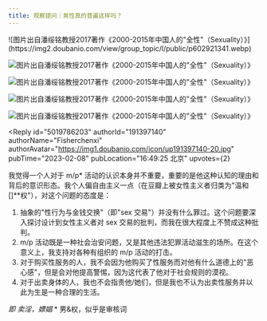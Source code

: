 ```yaml
---
title: 观察提问｜男性真的普遍这样吗？
---
```



<Forum groupName="研究男同学" groupUrl="https://www.douban.com/group/yanjiu/" archivedAt="2025-05-16T14:47:53.643Z">
  <Post
    id="281826782"
    title="观察提问｜男性真的普遍这样吗？"
    url="https://www.douban.com/group/topic/281826782/?_spm_id=MTYzMDI3NjYy"
    pubTime="04-23"
    highlightUserId="191397140"
  >
![图片出自潘绥铭教授2017著作《2000-2015年中国人的"全性"（Sexuality）》](https://img2.doubanio.com/view/group_topic/l/public/p602921341.webp)

![图片出自潘绥铭教授2017著作《2000-2015年中国人的"全性"（Sexuality）》](https://img9.doubanio.com/view/group_topic/l/public/p602921344.webp)

![图片出自潘绥铭教授2017著作《2000-2015年中国人的"全性"（Sexuality）》](https://img1.doubanio.com/view/group_topic/l/public/p602921339.webp)

![图片出自潘绥铭教授2017著作《2000-2015年中国人的"全性"（Sexuality）》](https://img9.doubanio.com/view/group_topic/l/public/p602921345.webp)

![图片出自潘绥铭教授2017著作《2000-2015年中国人的"全性"（Sexuality）》](https://img3.doubanio.com/view/group_topic/l/public/p602921342.webp)

<Reply
  id="5019786203"
  authorId="191397140"
  authorName="Fisherchenxi"
  authorAvatar="https://img1.doubanio.com/icon/up191397140-20.jpg"
  pubTime="2023-02-08"
  pubLocation="16:49:25 北京"
  upvotes={2}
>
我觉得一个人对于 m/p\*
活动的认识本身并不重要，重要的是他这种认知的理由和背后的意识形态。我个人偏自由主义一点（在豆瓣上被女性主义者归类为"温和\[\]\*\*权"），对这个问题的态度是：

1.  抽象的"性行为与金钱交换"（即"sex
    交易"）并没有什么罪过。这个问题要深入探讨设计到女性主义者对 sex
    交易的批判，而我在很大程度上不赞成这种批判。
2.  m/p
    活动既是一种社会治安问题，又是其他违法犯罪活动滋生的场所。在这个意义上，我支持对各种有组织的
    m/p 活动的打击。
3.  对于购买性服务的人，我不会因为他购买了性服务而对他有什么道德上的"恶心感"，但是会对他提高警惕，因为这代表了他对于社会规则的漠视。
4.  对于出卖身体的人，我也不会指责他/她们，但是我也不认为出卖性服务并以此为生是一种合理的生活。

*即 卖淫，嫖娼* \* 男&权，似乎是审核词
</Reply>
  </Post>
</Forum>
